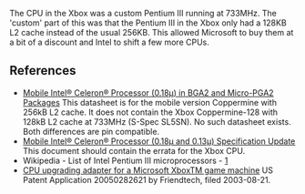 The CPU in the Xbox was a custom Pentium III running at 733MHz. The 'custom' part of this was that the Pentium III in the Xbox only had a 128KB L2 cache instead of the usual 256KB. This allowed Microsoft to buy them at a bit of a discount and Intel to shift a few more CPUs{{citation needed}}.

== References ==

* [http://www.intel.com/content/dam/support/us/en/documents/processors/mobile/celeron/sb/28365403.pdf Mobile Intel® Celeron® Processor (0.18μ) in BGA2 and Micro-PGA2 Packages] This datasheet is for the mobile version Coppermine with 256kB L2 cache. It does not contain the Xbox Coppermine-128 with 128kB L2 cache at 733MHz (S-Spec SL5SN). No such datasheet exists. Both differences are pin compatible.
* [https://www.intel.com/content/dam/support/us/en/documents/processors/mobile/celeron/sb/24542154.pdf Mobile Intel® Celeron® Processor (0.18μ and 0.13μ) Specification Update] This document should contain the errata for the Xbox CPU.
* Wikipedia - List of Intel Pentium III microprocessors - [https://en.wikipedia.org/wiki/List_of_Intel_Pentium_III_microprocessors#"Coppermine-128"_(180_nm)]
* [https://www.google.com/patents/US20050282621 CPU upgrading adapter for a Microsoft XboxTM game machine] US Patent Application 20050282621 by Friendtech, filed 2003-08-21.
